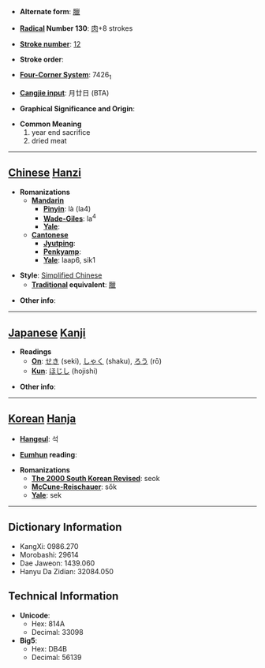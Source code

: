 * '''Alternate form''': [[臘]]

* '''[[Wiktionary:Chinese radical index| Radical]] Number 130''': [[Wiktionary:Chinese radical index 肉|肉]]+8 strokes

* '''[[Wiktionary:Chinese total strokes index|Stroke number]]''': [[Wiktionary:Chinese total strokes index 12|12]]

* '''Stroke order''': 

* '''[[Wiktionary:Chinese four corner index|Four-Corner System]]''': 7426<sub>1</sub>

* '''[[Wiktionary:Chinese Cangjie index|Cangjie input]]''': 月廿日 (BTA)

* '''Graphical Significance and Origin''': 

* '''Common Meaning'''
*#year end sacrifice
*# dried meat


----

== [[Chinese]] [[Hanzi]] ==

* '''Romanizations'''
** '''[[Mandarin]]'''
*** '''[[Pinyin]]''': là (la4)
*** '''[[Wade-Giles]]''': la<sup>4</sup>
*** '''[[Yale]]''': 
** '''[[Cantonese]]'''
*** '''[[Jyutping]]''':
*** '''[[Penkyamp]]''': 
*** '''[[Yale]]''': laap6, sik1

* '''Style''': [[Simplified Chinese]] 
** '''[[Traditional Chinese|Traditional]] equivalent''': [[臘]]

* '''Other info''': 

----

== [[Japanese]] [[Kanji]] ==

* '''Readings'''
** '''[[On]]''': [[せき]] (seki), [[しゃく]] (shaku), [[ろう]] (rō)
** '''[[Kun]]''': [[ほじし]] (hojishi)

* '''Other info''':  

----

== [[Korean]] [[Hanja]] ==

* '''[[Hangeul]]''': 석

* '''[[Eumhun]] reading''': 

* '''Romanizations'''
** '''[[The 2000 South Korean Revised Romanization|The 2000 South Korean Revised]]''': seok
** '''[[McCune-Reischauer]]''': sŏk
** '''[[Yale]]''': sek

----

== Dictionary Information ==

* KangXi: 0986.270
* Morobashi: 29614
* Dae Jaweon: 1439.060
* Hanyu Da Zidian: 32084.050

== Technical Information ==

* '''Unicode''':
** Hex: 814A
** Decimal: 33098
* '''Big5''':
** Hex: DB4B
** Decimal: 56139